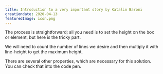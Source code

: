 ```yaml
---
title: Introduction to a very important story by Katalin Baroni
creationdate: 2020-04-13
featuredImage: icon.png
---
```


The process is straightforward; all you need is to set the height on the box or element, but here is the tricky part.

We will need to count the number of lines we desire and then multiply it with line-height to get the maximum height.

There are several other properties, which are necessary for this solution. You can check that into the code pen.